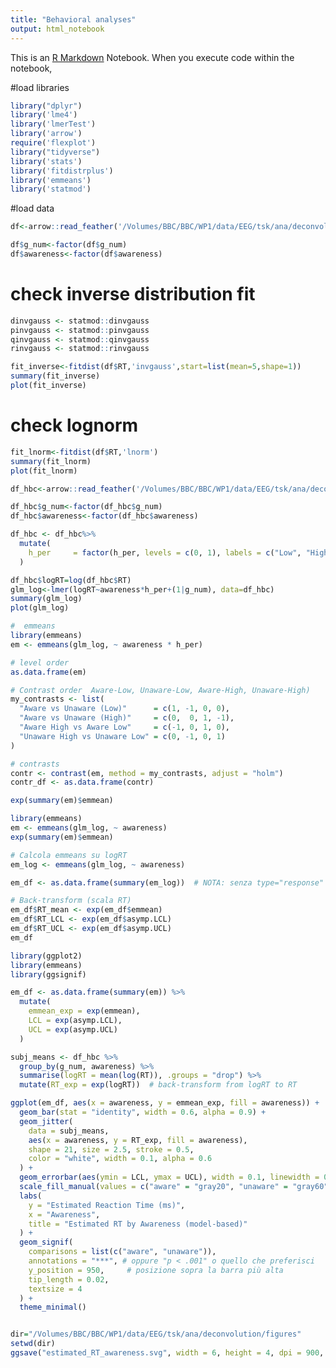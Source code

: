 ```yaml
---
title: "Behavioral analyses"
output: html_notebook
---
```


This is an [R Markdown](http://rmarkdown.rstudio.com) Notebook. When you execute code within the notebook, 

#load libraries
```r
library("dplyr")
library('lme4')
library('lmerTest')
library('arrow')
require('flexplot')
library("tidyverse")
library('stats')
library('fitdistrplus')
library('emmeans')
library('statmod')

```



#load data

```r

df<-arrow::read_feather('/Volumes/BBC/BBC/WP1/data/EEG/tsk/ana/deconvolution/behavioral/df_n_heps.feather')
```

```r
df$g_num<-factor(df$g_num)
df$awareness<-factor(df$awareness)


```

# check inverse distribution fit

```r
dinvgauss <- statmod::dinvgauss
pinvgauss <- statmod::pinvgauss
qinvgauss <- statmod::qinvgauss
rinvgauss <- statmod::rinvgauss

fit_inverse<-fitdist(df$RT,'invgauss',start=list(mean=5,shape=1))
summary(fit_inverse)
plot(fit_inverse)
```
# check lognorm
```r


fit_lnorm<-fitdist(df$RT,'lnorm')
summary(fit_lnorm)
plot(fit_lnorm)
```



```r

df_hbc<-arrow::read_feather('/Volumes/BBC/BBC/WP1/data/EEG/tsk/ana/deconvolution/behavioral/df_n_heps_hbc.feather')
```

```r
df_hbc$g_num<-factor(df_hbc$g_num)
df_hbc$awareness<-factor(df_hbc$awareness)

df_hbc <- df_hbc%>%
  mutate(
    h_per     = factor(h_per, levels = c(0, 1), labels = c("Low", "High")),
  )
```


```r
df_hbc$logRT=log(df_hbc$RT)
glm_log<-lmer(logRT~awareness*h_per+(1|g_num), data=df_hbc)
summary(glm_log)
plot(glm_log)

```



```r
#  emmeans
library(emmeans)
em <- emmeans(glm_log, ~ awareness * h_per)

# level order
as.data.frame(em)  

# Contrast order  Aware-Low, Unaware-Low, Aware-High, Unaware-High)
my_contrasts <- list(
  "Aware vs Unaware (Low)"      = c(1, -1, 0, 0),
  "Aware vs Unaware (High)"     = c(0,  0, 1, -1),
  "Aware High vs Aware Low"     = c(-1, 0, 1, 0),
  "Unaware High vs Unaware Low" = c(0, -1, 0, 1)
)

# contrasts
contr <- contrast(em, method = my_contrasts, adjust = "holm")
contr_df <- as.data.frame(contr)

exp(summary(em)$emmean)
```



```r
library(emmeans)
em <- emmeans(glm_log, ~ awareness)
exp(summary(em)$emmean)
```


```r
# Calcola emmeans su logRT
em_log <- emmeans(glm_log, ~ awareness)

em_df <- as.data.frame(summary(em_log))  # NOTA: senza type="response" così hai i log

# Back-transform (scala RT)
em_df$RT_mean <- exp(em_df$emmean)
em_df$RT_LCL <- exp(em_df$asymp.LCL)
em_df$RT_UCL <- exp(em_df$asymp.UCL)
em_df
```



```r
library(ggplot2)
library(emmeans)
library(ggsignif)

em_df <- as.data.frame(summary(em)) %>%
  mutate(
    emmean_exp = exp(emmean),
    LCL = exp(asymp.LCL),
    UCL = exp(asymp.UCL)
  )

subj_means <- df_hbc %>%
  group_by(g_num, awareness) %>%
  summarise(logRT = mean(log(RT)), .groups = "drop") %>%
  mutate(RT_exp = exp(logRT))  # back-transform from logRT to RT

ggplot(em_df, aes(x = awareness, y = emmean_exp, fill = awareness)) +
  geom_bar(stat = "identity", width = 0.6, alpha = 0.9) +
  geom_jitter(
    data = subj_means,
    aes(x = awareness, y = RT_exp, fill = awareness),
    shape = 21, size = 2.5, stroke = 0.5,
    color = "white", width = 0.1, alpha = 0.6
  ) +
  geom_errorbar(aes(ymin = LCL, ymax = UCL), width = 0.1, linewidth = 0.8,color = "black") +  # dopo!
  scale_fill_manual(values = c("aware" = "gray20", "unaware" = "gray60")) +
  labs(
    y = "Estimated Reaction Time (ms)",
    x = "Awareness",
    title = "Estimated RT by Awareness (model-based)"
  ) +
  geom_signif(
    comparisons = list(c("aware", "unaware")),
    annotations = "***", # oppure "p < .001" o quello che preferisci
    y_position = 950,     # posizione sopra la barra più alta
    tip_length = 0.02,
    textsize = 4
  ) +
  theme_minimal()



```

```r
dir="/Volumes/BBC/BBC/WP1/data/EEG/tsk/ana/deconvolution/figures"
setwd(dir)
ggsave("estimated_RT_awareness.svg", width = 6, height = 4, dpi = 900, device = "svg")


```